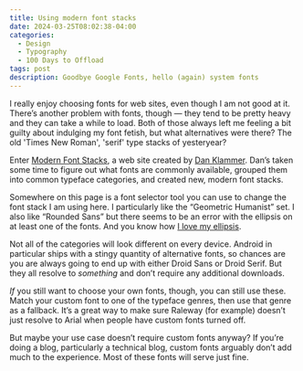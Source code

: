 ```yaml
---
title: Using modern font stacks
date: 2024-03-25T08:02:38-04:00
categories:
  - Design
  - Typography
  - 100 Days to Offload
tags: post
description: Goodbye Google Fonts, hello (again) system fonts
---
```


I really enjoy choosing fonts for web sites, even though I am not good at it.  There’s another problem with fonts, though — they tend to be pretty heavy and they can take a while to load. Both of those always left me feeling a bit guilty about indulging my font fetish, but what alternatives were there? The old 'Times New Roman', 'serif' type stacks of yesteryear?

Enter [Modern Font Stacks](https://modernfontstacks.com/), a web site created by [Dan Klammer](https://danklammer.com/). Dan’s taken some time to figure out what fonts are commonly available, grouped them into common typeface categories, and created new, modern font stacks.

Somewhere on this page is a font selector tool you can use to change the font stack I am using here. I particularly like the “Geometric Humanist” set. I also like “Rounded Sans” but there seems to be an error with the ellipsis on at least one of the fonts. And you know how [I love my ellipsis](https://thudfactor.com/posts/2024/02/punctuation/).

Not all of the categories will look different on every device. Android in particular ships with a stingy quantity of alternative fonts, so chances are you are always going to end up with either Droid Sans or Droid Serif. But they all resolve to _something_ and don’t require any additional downloads.

_If_ you still want to choose your own fonts, though, you can still use these. Match your custom font to one of the typeface genres, then use that genre as a fallback. It’s a great way to make sure Raleway (for example) doesn’t just resolve to Arial when people have custom fonts turned off.

But maybe your use case doesn’t require custom fonts anyway? If you’re doing a blog, particularly a technical blog, custom fonts arguably don’t add much to the experience. Most of these fonts will serve just fine.

